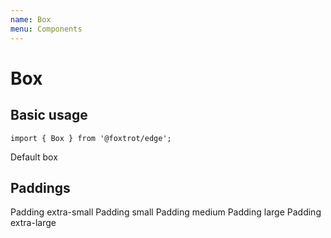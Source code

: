 ```yaml
---
name: Box
menu: Components
---
```



# Box

## Basic usage

```tsx
import { Box } from '@foxtrot/edge';
```

<Playground>
  <Box style={{ background: 'var(--gray-200)' }}>Default box</Box>
</Playground>

## Paddings

<Playground>
  <Stack>
    <Box padding="xs" style={{ background: 'var(--gray-200)' }}>
      Padding extra-small
    </Box>
    <Box padding="s" style={{ background: 'var(--gray-200)' }}>
      Padding small
    </Box>
    <Box padding="m" style={{ background: 'var(--gray-200)' }}>
      Padding medium
    </Box>
    <Box padding="l" style={{ background: 'var(--gray-200)' }}>
      Padding large
    </Box>
    <Box padding="xl" style={{ background: 'var(--gray-200)' }}>
      Padding extra-large
    </Box>
  </Stack>
</Playground>
